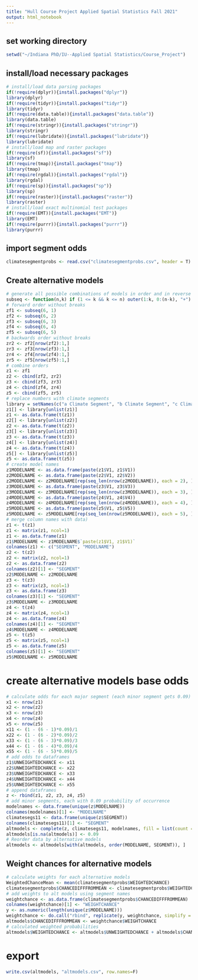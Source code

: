 ---
title: "Hull Course Project Applied Spatial Statistics Fall 2021"
output: html_notebook
---
## set working directory
```{r}
setwd("~/Indiana PhD/IU--Applied Spatial Statistics/Course_Project")
```

## install/load necessary packages
```{r}
# install/load data parsing packages
if(!require(dplyr)){install.packages("dplyr")}
library(dplyr)
if(!require(tidyr)){install.packages("tidyr")}
library(tidyr)
if(!require(data.table)){install.packages("data.table")}
library(data.table)
if(!require(stringr)){install.packages("stringr")}
library(stringr)
if(!require(lubridate)){install.packages("lubridate")}
library(lubridate)
# install/load map and raster packages
if(!require(sf)){install.packages("sf")}
library(sf)
if(!require(tmap)){install.packages("tmap")}
library(tmap)
if(!require(rgdal)){install.packages("rgdal")}
library(rgdal)
if(!require(sp)){install.packages("sp")}
library(sp)
if(!require(raster)){install.packages("raster")}
library(raster)
# install/load exact multinomial test packages
if(!require(EMT)){install.packages("EMT")}
library(EMT)
if(!require(purrr)){install.packages("purrr")}
library(purrr)
```

## import segment odds
```{r}
climatesegmentprobs <- read.csv("climatesegmentprobs.csv", header = T)
```

## Create alternative models
```{r}
# generate all possible combinations of models in order and in reverse order (climate model has no jumps)
subseq <- function(n,k) if (1 <= k && k <= n) outer(1:k, 0:(n-k), "+")
# forward order without breaks
zf1 <- subseq(6, 1)
zf2 <- subseq(6, 2)
zf3 <- subseq(6, 3)
zf4 <- subseq(6, 4)
zf5 <- subseq(6, 5)
# backwards order without breaks
zr2 <- zf2[nrow(zf2):1,]
zr3 <- zf3[nrow(zf3):1,]
zr4 <- zf4[nrow(zf4):1,]
zr5 <- zf5[nrow(zf5):1,]
# combine orders
z1 <- zf1
z2 <- cbind(zf2, zr2)
z3 <- cbind(zf3, zr3)
z4 <- cbind(zf4, zr4)
z5 <- cbind(zf5, zr5)
# replace numbers with climate segments
library = setNames(c("a Climate Segment", "b Climate Segment", "c Climate Segment", "d Climate Segment", "e Climate Segment", "f Climate Segment"), c("1", "2", "3", "4", "5", "6"))
z1[] <- library[unlist(z1)]
z1 <- as.data.frame(t(z1))
z2[] <- library[unlist(z2)]
z2 <- as.data.frame(t(z2))
z3[] <- library[unlist(z3)]
z3 <- as.data.frame(t(z3))
z4[] <- library[unlist(z4)]
z4 <- as.data.frame(t(z4))
z5[] <- library[unlist(z5)]
z5 <- as.data.frame(t(z5))
# create model names
z1MODELNAME <- as.data.frame(paste(z1$V1, z1$V1))
z2MODELNAME <- as.data.frame(paste(z2$V1, z2$V2))
z2MODELNAME <- z2MODELNAME[rep(seq_len(nrow(z2MODELNAME)), each = 2), ]
z3MODELNAME <- as.data.frame(paste(z3$V1, z3$V3))
z3MODELNAME <- z3MODELNAME[rep(seq_len(nrow(z3MODELNAME)), each = 3), ]
z4MODELNAME <- as.data.frame(paste(z4$V1, z4$V4))
z4MODELNAME <- z4MODELNAME[rep(seq_len(nrow(z4MODELNAME)), each = 4), ]
z5MODELNAME <- as.data.frame(paste(z5$V1, z5$V5))
z5MODELNAME <- z5MODELNAME[rep(seq_len(nrow(z5MODELNAME)), each = 5), ]
# merge column names with data)
z1 <- t(z1)
z1 <- matrix(z1, ncol=1)
z1 <- as.data.frame(z1)
z1$MODELNAME <- z1MODELNAME$`paste(z1$V1, z1$V1)`
colnames(z1) <- c("SEGMENT", "MODELNAME")
z2 <- t(z2)
z2 <- matrix(z2, ncol=1)
z2 <- as.data.frame(z2)
colnames(z2)[1] <- "SEGMENT"
z2$MODELNAME <- z2MODELNAME
z3 <- t(z3)
z3 <- matrix(z3, ncol=1)
z3 <- as.data.frame(z3)
colnames(z3)[1] <- "SEGMENT"
z3$MODELNAME <- z3MODELNAME
z4 <- t(z4)
z4 <- matrix(z4, ncol=1)
z4 <- as.data.frame(z4)
colnames(z4)[1] <- "SEGMENT"
z4$MODELNAME <- z4MODELNAME
z5 <- t(z5)
z5 <- matrix(z5, ncol=1)
z5 <- as.data.frame(z5)
colnames(z5)[1] <- "SEGMENT"
z5$MODELNAME <- z5MODELNAME
```

# create alternative models base odds
```{r}
# calculate odds for each major segment (each minor segment gets 0.09)
x1 <- nrow(z1)
x2 <- nrow(z2)
x3 <- nrow(z3)
x4 <- nrow(z4)
x5 <- nrow(z5)
x11 <- (1 - (6 - 1)*0.09)/1
x22 <- (1 - (6 - 2)*0.09)/2
x33 <- (1 - (6 - 3)*0.09)/3
x44 <- (1 - (6 - 4)*0.09)/4
x55 <- (1 - (6 - 5)*0.09)/5
# add odds to dataframes
z1$UNWEIGHTEDCHANCE <- x11
z2$UNWEIGHTEDCHANCE <- x22
z3$UNWEIGHTEDCHANCE <- x33
z4$UNWEIGHTEDCHANCE <- x44
z5$UNWEIGHTEDCHANCE <- x55
# append dataframes
z <- rbind(z1, z2, z3, z4, z5)
# add minor segments, each with 0.09 probability of occurrence
modelnames <- data.frame(unique(z$MODELNAME))
colnames(modelnames)[1] <- "MODELNAME"
climatesegs11 <- data.frame(unique(z$SEGMENT))
colnames(climatesegs11)[1] <- "SEGMENT"
altmodels <- complete(z, climatesegs11, modelnames, fill = list(count = 0))
altmodels[is.na(altmodels)] <- 0.09
# Reorder data by alternative models
altmodels <- altmodels[with(altmodels, order(MODELNAME, SEGMENT)), ]
```

## Weight chances for alternative models
```{r}
# calculate weights for each alternative models
WeightedChanceMean <- mean(climatesegmentprobs$WEIGHTEDCHANCE)
climatesegmentprobs$CHANCEDIFFFROMMEAN <- climatesegmentprobs$WEIGHTEDCHANCE - WeightedChanceMean
# add weights to alt models using segment names
weightchance <- as.data.frame(climatesegmentprobs$CHANCEDIFFFROMMEAN)
colnames(weightchance)[1] <- "WEIGHTCHANCE"
y <- as.numeric(length(unique(z$MODELNAME)))
weightchance <- do.call("rbind", replicate(y, weightchance, simplify = FALSE))
altmodels$CHANCEDIFFFROMMEAN <- weightchance$WEIGHTCHANCE
# calculated weighted probabilities
altmodels$WEIGHTEDCHANCE <- altmodels$UNWEIGHTEDCHANCE + altmodels$CHANCEDIFFFROMMEAN
```

# export
```{r}
write.csv(altmodels, "altmodels.csv", row.names=F)
```

